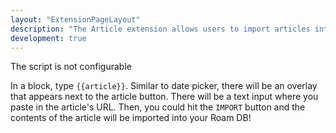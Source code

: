 ```yaml
---
layout: "ExtensionPageLayout"
description: "The Article extension allows users to import articles into their Roam DB!"
development: true
---
```


The script is not configurable

In a block, type `{{article}}`. Similar to date picker, there will be an overlay that appears next to the article button. There will be a text input where you paste in the article's URL. Then, you could hit the `IMPORT` button and the contents of the article will be imported into your Roam DB!
